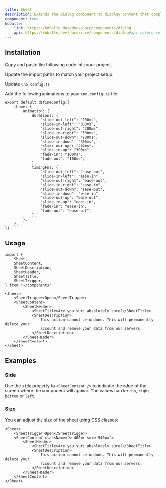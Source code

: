 ```yaml
---
title: Sheet
description: Extends the Dialog component to display content that complements the main content of the screen.
component: true
kobalte:
    link: https://kobalte.dev/docs/core/components/dialog
    api: https://kobalte.dev/docs/core/components/dialog#api-reference
---
```


<ComponentExample src="/src/components/examples/sheet/demo.tsx">
	<SheetDemo />
</ComponentExample>

## Installation

<Steps>

<Step>Copy and paste the following code into your project.</Step>

<ComponentSource src="/src/components/ui/sheet.tsx" />

<Step>Update the import paths to match your project setup.</Step>

<Step>Update `uno.config.ts`</Step>

Add the following animations to your `uno.config.ts` file:

```tsx title="uno.config.ts" {3-28}
export default defineConfig({
	theme: {
		animation: {
			durations: {
				"slide-out-left": "200ms",
				"slide-in-left": "300ms",
				"slide-out-right": "200ms",
				"slide-in-right": "300ms",
				"slide-out-down": "200ms",
				"slide-in-down": "300ms",
				"slide-out-up": "200ms",
				"slide-in-up": "300ms",
				"fade-in": "100ms",
				"fade-out": "100ms",
			},
			timingFns: {
				"slide-out-left": "ease-out",
				"slide-in-left": "ease-in",
				"slide-out-right": "ease-out",
				"slide-in-right": "ease-in",
				"slide-out-down": "ease-out",
				"slide-in-down": "ease-in",
				"slide-out-up": "ease-out",
				"slide-in-up": "ease-in",
				"fade-in": "ease-in",
				"fade-out": "ease-out",
			},
		},
	},
})
```

</Steps>

## Usage

```tsx
import {
	Sheet,
	SheetContent,
	SheetDescription,
	SheetHeader,
	SheetTitle,
	SheetTrigger,
} from "~/components"
```

```tsx
<Sheet>
	<SheetTrigger>Open</SheetTrigger>
	<SheetContent>
		<SheetHeader>
			<SheetTitle>Are you sure absolutely sure?</SheetTitle>
			<SheetDescription>
				This action cannot be undone. This will permanently delete your
				account and remove your data from our servers.
			</SheetDescription>
		</SheetHeader>
	</SheetContent>
</Sheet>
```

## Examples

### Side

Use the `side` property to `<SheetContent />` to indicate the edge of the screen where the component will appear. The values can be `top`, `right`, `bottom` or `left`.

<ComponentExample src="/src/components/examples/sheet/demo-side.tsx">
	<SheetSide />
</ComponentExample>

### Size

You can adjust the size of the sheet using CSS classes:

```tsx {3}
<Sheet>
	<SheetTrigger>Open</SheetTrigger>
	<SheetContent className="w-400px sm:w-540px">
		<SheetHeader>
			<SheetTitle>Are you sure absolutely sure?</SheetTitle>
			<SheetDescription>
				This action cannot be undone. This will permanently delete your
				account and remove your data from our servers.
			</SheetDescription>
		</SheetHeader>
	</SheetContent>
</Sheet>
```
